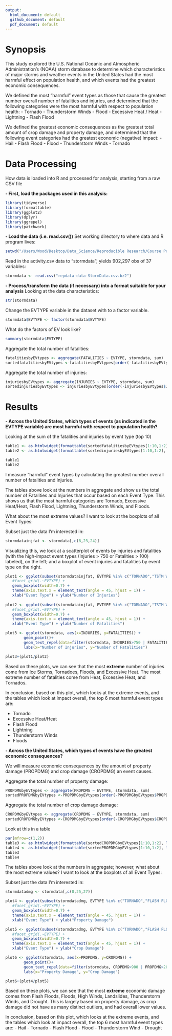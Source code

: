 ```yaml
---
output:
  html_document: default
  github_document: default
  pdf_document: default
---
```

# Synopsis  

This study explored the U.S. National Oceanic and Atmospheric Administration's (NOAA) storm database to determine which characteristics of major storms and weather events in the United States had the most harmful effect on population health, and which events had the greatest economic consequences.  

We defined the most "harmful" event types as those that cause the greatest number overall number of fatalities and injuries, and determined that the following categories were the most harmful with respect to population health:
- Tornado
- Thunderstorm Winds
- Flood
- Excessive Heat / Heat
- Lightning
- Flash Flood

We defined the greatest economic consequences as the greatest total amount of crop damage and property damage, and determined that the following event categories had the greatest economic (negative) impact:
- Hail
- Flash Flood
- Flood
- Thunderstorm Winds
- Tornado

# Data Processing
How data is loaded into R and processed for analysis, starting from a raw CSV file

**- First, load the packages used in this analysis:**
```r
library(tidyverse)
library(formattable)
library(ggplot2)
library(dplyr)
library(ggrepel)
library(patchwork)
```

**- Load the data (i.e. read.csv())**
Set working directory to where data and R program lives:
```r
setwd("/Users/Wood/Desktop/Data_Science/Reproducible Research/Course Project 2/RepData_Project2")
```

Read in the activity.csv data to "stormdata"; yields 902,297 obs of 37 variables:
```r
stormdata <- read.csv("repdata-data-StormData.csv.bz2")
```

**- Process/transform the data (if necessary) into a format suitable for your analysis**
Looking at the data characteristics:
```r
str(stormdata)
```

Change the EVTYPE variable in the dataset with to a factor variable.
```r
stormdata$EVTYPE <- factor(stormdata$EVTYPE)
```

What do the factors of EV look like?
```r
summary(stormdata$EVTYPE)
```

Aggregate the total number of fatalities:
```r
fatalitiesbyEVtypes <- aggregate(FATALITIES ~ EVTYPE, stormdata, sum)
sortedfatalitiesbyEVtypes <-fatalitiesbyEVtypes[order(-fatalitiesbyEVtypes$FATALITIES),]
```

Aggregate the total number of injuries:
```r
injuriesbyEVtypes <- aggregate(INJURIES ~ EVTYPE, stormdata, sum)
sortedinjuriesbyEVtypes <- injuriesbyEVtypes[order(-injuriesbyEVtypes$INJURIES),]
```

# Results

**- Across the United States, which types of events (as indicated in the EVTYPE variable) are most harmful with respect to population health?**

Looking at the sum of the fatalities and injuries by event type (top 10)
```r
table1 <- as.htmlwidget(formattable(sortedfatalitiesbyEVtypes[1:10,1:2], list('FATALITIES'=color_bar("#FA614B"))))
table2 <- as.htmlwidget(formattable(sortedinjuriesbyEVtypes[1:10,1:2], list('INJURIES'=color_bar("#B1CBEB"))))
```

```r
table1
table2
```
I measure "harmful" event types by calculating the greatest number overall number of fatalities and injuries.  

The tables above look at the numbers in aggregate and show us the total number of Fatalities and Injuries that occur based on each Event Type.  This shows us that the most harmful categories are Tornado, Excessive Heat/Heat, Flash Flood, Lightning, Thunderstorm Winds, and Floods. 

What about the most extreme values?  I want to look at the boxplots of all Event Types:

Subset just the data I'm interested in:
```r
stormdatainjfat <- stormdata[,c(8,23,24)]
```

Visualizing this, we look at a scatterplot of events by injuries and fatalities (with the high-impact event types (Injuries > 750 or Fatalities > 100) labeled), on the left; and a boxplot of event injuries and fatalities by event type on the right.
```r
plot1 <- ggplot(subset(stormdatainjfat, EVTYPE %in% c("TORNADO","TSTM WIND","FLOOD","EXCESSIVE HEAT","LIGHTNING","HEAT","ICE STORM","FLASH FLOOD","THUNDERSTORM WIND","HAIL","FLOOD","RIP CURRENT","HIGH WIND","AVALANCHE")), aes(x=EVTYPE, y=INJURIES)) +
   #facet_grid(.~EVTYPE) +
   geom_boxplot(width=0.7) +
   theme(axis.text.x = element_text(angle = 45, hjust = 1)) +
   xlab("Event Type") + ylab("Number of Injuries")
        
plot2 <- ggplot(subset(stormdatainjfat, EVTYPE %in% c("TORNADO","TSTM WIND","FLOOD","EXCESSIVE HEAT","LIGHTNING","HEAT","ICE STORM","FLASH FLOOD","THUNDERSTORM WIND","HAIL","FLOOD","RIP CURRENT","HIGH WIND","AVALANCHE")), aes(x=EVTYPE, y=FATALITIES)) +
   #facet_grid(.~EVTYPE) +
   geom_boxplot(width=0.7) +
   theme(axis.text.x = element_text(angle = 45, hjust = 1)) +
   xlab("Event Type") + ylab("Number of Fatalities")

plot3 <- ggplot(stormdata, aes(x=INJURIES, y=FATALITIES)) +
        geom_point()+
        geom_text_repel(data=filter(stormdata, INJURIES>750 | FATALITIES>100), aes(label=EVTYPE)) +
        labs(x="Number of Injuries", y="Number of Fatalities")
```

```r
plot3+(plot1/plot2)
```
Based on these plots, we can see that the most **extreme** number of injuries come from Ice Storms, Tornadoes, Floods, and Excessive Heat.  The most extreme number of fatalities come from Heat, Excessive Heat, and Tornados.  

In conclusion, based on this plot, which looks at the extreme events, and the tables which look at impact overall, the top 6 most harmful event types are:

- Tornado
- Excessive Heat/Heat
- Flash Flood
- Lightning
- Thunderstorm Winds
- Floods 

**- Across the United States, which types of events have the greatest economic consequences?**

We will measure economic consequences by the amount of property damage (PROPDMG) and crop damage (CROPDMG) an event causes.

Aggregate the total number of property damage:
```r
PROPDMGbyEVtypes <- aggregate(PROPDMG ~ EVTYPE, stormdata, sum)
sortedPROPDMGbyEVtypes <-PROPDMGbyEVtypes[order(-PROPDMGbyEVtypes$PROPDMG),]
```

Aggregate the total number of crop damage damage:
```r
CROPDMGbyEVtypes <- aggregate(CROPDMG ~ EVTYPE, stormdata, sum)
sortedCROPDMGbyEVtypes <-CROPDMGbyEVtypes[order(-CROPDMGbyEVtypes$CROPDMG),]
```

Look at this in a table
```r
par(mfrow=c(1,2))
table3 <- as.htmlwidget(formattable(sortedCROPDMGbyEVtypes[1:10,1:2], list('CROPDMG'=color_bar("#FA614B"))))
table4 <- as.htmlwidget(formattable(sortedPROPDMGbyEVtypes[1:10,1:2], list('PROPDMG'=color_bar("#B1CBEB"))))
table3
table4
```
The tables above look at the numbers in aggregate; however, what about the most extreme values?  I want to look at the boxplots of all Event Types:

Subset just the data I'm interested in:
```r
stormdatadmg <- stormdata[,c(8,25,27)]
```


```r
plot4 <- ggplot(subset(stormdatadmg, EVTYPE %in% c("TORNADO","FLASH FLOOD","TSTM WIND","FLOOD","THUNDERSTORM WIND","HAIL","LIGHTNING","THUNDERSTORM WINDS","HIGH WIND","WINTER STORM","FLASH FLOOD","DROUGHT","HEAVY RAIN","LANDSLIDE")), aes(x=EVTYPE, y=PROPDMG)) +
   #facet_grid(.~EVTYPE) +
   geom_boxplot(width=0.7) +
   theme(axis.text.x = element_text(angle = 45, hjust = 1)) +
   xlab("Event Type") + ylab("Property Damage")

plot5 <- ggplot(subset(stormdatadmg, EVTYPE %in% c("TORNADO","FLASH FLOOD","TSTM WIND","FLOOD","THUNDERSTORM WIND","HAIL","LIGHTNING","THUNDERSTORM WINDS","HIGH WIND","WINTER STORM","FLASH FLOOD","DROUGHT","HEAVY RAIN","LANDSLIDE")), aes(x=EVTYPE, y=CROPDMG)) +
   #facet_grid(.~EVTYPE) +
   geom_boxplot(width=0.7) +
   theme(axis.text.x = element_text(angle = 45, hjust = 1)) +
   xlab("Event Type") + ylab("Crop Damage")

plot6 <- ggplot(stormdata, aes(x=PROPDMG, y=CROPDMG)) +
        geom_point()+
        geom_text_repel(data=filter(stormdata, CROPDMG>900 | PROPDMG>2000), aes(label=EVTYPE)) +
        labs(x="Property Damage", y="Crop Damage")
```

```r
plot6+(plot4/plot5)
```

Based on these plots, we can see that the most **extreme** economic damage comes from Flash Floods, Floods, High Winds, Landslides, Thunderstorm Winds, and Drought. This is largely based on property damage, as crop damage did not have as many distinct outliers, and had overall lower values.  


In conclusion, based on this plot, which looks at the extreme events, and the tables which look at impact overall, the top 6 most harmful event types are:
- Hail
- Tornado
- Flash Flood
- Flood
- Thunderstorm Wind
- Drought

